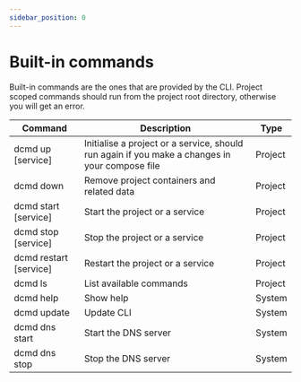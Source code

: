 ```yaml
---
sidebar_position: 0
---
```


# Built-in commands

Built-in commands are the ones that are provided by the CLI. Project scoped commands should run from the project root directory, otherwise you will get an error.

<table>
  <thead>
    <tr>
      <th style={{ minWidth: '250px' }}>Command</th>
      <th>Description</th>
      <th>Type</th>
    </tr>
  </thead>
  <tbody>
    <tr>
      <td>dcmd up [service]</td>
      <td>Initialise a project or a service, should run again if you make a changes in your compose file</td>
      <td>Project</td>
    </tr>
    <tr>
      <td>dcmd down</td>
      <td>Remove project containers and related data</td>
      <td>Project</td>
    </tr>
    <tr>
      <td>dcmd start [service]</td>
      <td>Start the project or a service</td>
      <td>Project</td>
    </tr>
    <tr>
      <td>dcmd stop [service]</td>
      <td>Stop the project or a service</td>
      <td>Project</td>
    </tr>
    <tr>
      <td>dcmd restart [service]</td>
      <td>Restart the project or a service</td>
      <td>Project</td>
    </tr>
    <tr>
      <td>dcmd ls</td>
      <td>List available commands</td>
      <td>Project</td>
    </tr>
    <tr>
      <td>dcmd help</td>
      <td>Show help</td>
      <td>System</td>
    </tr>
    <tr>
      <td>dcmd update</td>
      <td>Update CLI</td>
      <td>System</td>
    </tr>
    <tr>
      <td>dcmd dns start</td>
      <td>Start the DNS server</td>
      <td>System</td>
    </tr>
    <tr>
      <td>dcmd dns stop</td>
      <td>Stop the DNS server</td>
      <td>System</td>
    </tr>
  </tbody>
</table>